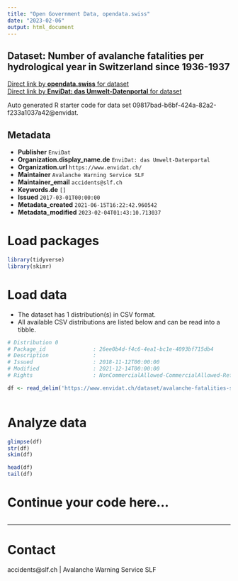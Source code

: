 ```yaml
---
title: "Open Government Data, opendata.swiss"
date: "2023-02-06"
output: html_document
---
```


## Dataset: Number of avalanche fatalities per hydrological year in Switzerland since 1936-1937



[Direct link by **opendata.swiss** for dataset](https://opendata.swiss/de/dataset/number-of-avalanche-fatalities-per-hydrological-year-in-switzerland-since-1936-1937)<br>
[Direct link by **EnviDat: das Umwelt-Datenportal** for dataset](https://www.envidat.ch/#/metadata/avalanche-fatalities-switzerland-1936)

Auto generated R starter code for data set 09817bad-b6bf-424a-82a2-f233a1037a42@envidat.

## Metadata

- **Publisher** `EnviDat`
- **Organization.display_name.de** `EnviDat: das Umwelt-Datenportal`
- **Organization.url** `https://www.envidat.ch/`
- **Maintainer** `Avalanche Warning Service SLF`
- **Maintainer_email** `accidents@slf.ch`
- **Keywords.de** `[]`
- **Issued** `2017-03-01T00:00:00`
- **Metadata_created** `2021-06-15T16:22:42.960542`
- **Metadata_modified** `2023-02-04T01:43:10.713037`


# Load packages

```r

library(tidyverse)
library(skimr)

```

# Load data

-   The dataset has 1 distribution(s) in CSV format.
-   All available CSV distributions are listed below and can be read into a tibble.

```r

# Distribution 0
# Package_id               : 26ee0b4d-f4c6-4ea1-bc1e-4093bf715db4
# Description              : 
# Issued                   : 2018-11-12T00:00:00
# Modified                 : 2021-12-14T00:00:00
# Rights                   : NonCommercialAllowed-CommercialAllowed-ReferenceRequired

df <- read_delim('https://www.envidat.ch/dataset/avalanche-fatalities-switzerland-1936/resource/419fadba-a176-4058-bdc6-94879f56ef29')



```

# Analyze data

```r

glimpse(df)
str(df)
skim(df)

head(df)
tail(df)

```

# Continue your code here...

```r

```

------------------------------------------------------------------------

# Contact

accidents@slf.ch | Avalanche Warning Service SLF
